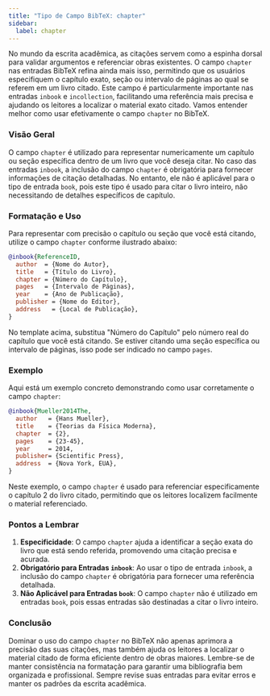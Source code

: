 ```yaml
---
title: "Tipo de Campo BibTeX: chapter"
sidebar:
  label: chapter
---
```



No mundo da escrita acadêmica, as citações servem como a espinha dorsal para validar argumentos e referenciar obras existentes. O campo `chapter` nas entradas BibTeX refina ainda mais isso, permitindo que os usuários especifiquem o capítulo exato, seção ou intervalo de páginas ao qual se referem em um livro citado. Este campo é particularmente importante nas entradas `inbook` e `incollection`, facilitando uma referência mais precisa e ajudando os leitores a localizar o material exato citado. Vamos entender melhor como usar efetivamente o campo `chapter` no BibTeX.

<CiteDrive />

### Visão Geral

O campo `chapter` é utilizado para representar numericamente um capítulo ou seção específica dentro de um livro que você deseja citar. No caso das entradas `inbook`, a inclusão do campo `chapter` é obrigatória para fornecer informações de citação detalhadas. No entanto, ele não é aplicável para o tipo de entrada `book`, pois este tipo é usado para citar o livro inteiro, não necessitando de detalhes específicos de capítulo.

### Formatação e Uso

Para representar com precisão o capítulo ou seção que você está citando, utilize o campo `chapter` conforme ilustrado abaixo:

```bibtex
@inbook{ReferenceID,
  author  = {Nome do Autor},
  title   = {Título do Livro},
  chapter = {Número do Capítulo},
  pages   = {Intervalo de Páginas},
  year    = {Ano de Publicação},
  publisher = {Nome do Editor},
  address   = {Local de Publicação},
}
```

No template acima, substitua "Número do Capítulo" pelo número real do capítulo que você está citando. Se estiver citando uma seção específica ou intervalo de páginas, isso pode ser indicado no campo `pages`.

### Exemplo

Aqui está um exemplo concreto demonstrando como usar corretamente o campo `chapter`:

```bibtex
@inbook{Mueller2014The,
  author   = {Hans Mueller},
  title    = {Teorias da Física Moderna},
  chapter  = {2},
  pages    = {23-45},
  year     = 2014,
  publisher= {Scientific Press},
  address  = {Nova York, EUA},
}
```

Neste exemplo, o campo `chapter` é usado para referenciar especificamente o capítulo 2 do livro citado, permitindo que os leitores localizem facilmente o material referenciado.

### Pontos a Lembrar

1. **Especificidade**: O campo `chapter` ajuda a identificar a seção exata do livro que está sendo referida, promovendo uma citação precisa e acurada.
2. **Obrigatório para Entradas `inbook`**: Ao usar o tipo de entrada `inbook`, a inclusão do campo `chapter` é obrigatória para fornecer uma referência detalhada.
3. **Não Aplicável para Entradas `book`**: O campo `chapter` não é utilizado em entradas `book`, pois essas entradas são destinadas a citar o livro inteiro.

### Conclusão

Dominar o uso do campo `chapter` no BibTeX não apenas aprimora a precisão das suas citações, mas também ajuda os leitores a localizar o material citado de forma eficiente dentro de obras maiores. Lembre-se de manter consistência na formatação para garantir uma bibliografia bem organizada e profissional. Sempre revise suas entradas para evitar erros e manter os padrões da escrita acadêmica.